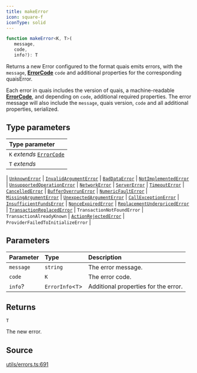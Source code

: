 ```yaml
---
title: makeError
icon: square-f
iconType: solid
---
```


```ts
function makeError<K, T>(
   message, 
   code, 
   info?): T
```

Returns a new Error configured to the format quais emits errors, with the `message`, [**ErrorCode**](/sdk/content/type-aliases/ErrorCode)
`code` and additional properties for the corresponding quaisError.

Each error in quais includes the version of quais, a machine-readable [**ErrorCode**](/sdk/content/type-aliases/ErrorCode), and depending
on `code`, additional required properties. The error message will also include the `message`, quais version, `code`
and all additional properties, serialized.

## Type parameters

| Type parameter |
| :------ |
| `K` *extends* [`ErrorCode`](/sdk/content/type-aliases/ErrorCode) |
| `T` *extends* 
  \| [`UnknownError`](/sdk/content/interfaces/UnknownError)
  \| [`InvalidArgumentError`](/sdk/content/interfaces/InvalidArgumentError)
  \| [`BadDataError`](/sdk/content/interfaces/BadDataError)
  \| [`NotImplementedError`](/sdk/content/interfaces/NotImplementedError)
  \| [`UnsupportedOperationError`](/sdk/content/interfaces/UnsupportedOperationError)
  \| [`NetworkError`](/sdk/content/interfaces/NetworkError)
  \| [`ServerError`](/sdk/content/interfaces/ServerError)
  \| [`TimeoutError`](/sdk/content/interfaces/TimeoutError)
  \| [`CancelledError`](/sdk/content/interfaces/CancelledError)
  \| [`BufferOverrunError`](/sdk/content/interfaces/BufferOverrunError)
  \| [`NumericFaultError`](/sdk/content/interfaces/NumericFaultError)
  \| [`MissingArgumentError`](/sdk/content/interfaces/MissingArgumentError)
  \| [`UnexpectedArgumentError`](/sdk/content/interfaces/UnexpectedArgumentError)
  \| [`CallExceptionError`](/sdk/content/interfaces/CallExceptionError)
  \| [`InsufficientFundsError`](/sdk/content/interfaces/InsufficientFundsError)
  \| [`NonceExpiredError`](/sdk/content/interfaces/NonceExpiredError)
  \| [`ReplacementUnderpricedError`](/sdk/content/interfaces/ReplacementUnderpricedError)
  \| [`TransactionReplacedError`](/sdk/content/interfaces/TransactionReplacedError)
  \| `TransactionNotFoundError`
  \| `TransactionAlreadyKnown`
  \| [`ActionRejectedError`](/sdk/content/interfaces/ActionRejectedError)
  \| `ProviderFailedToInitializeError` |

## Parameters

| Parameter | Type | Description |
| :------ | :------ | :------ |
| `message` | `string` | The error message. |
| `code` | `K` | The error code. |
| `info`? | `ErrorInfo`\<`T`\> | Additional properties for the error. |

## Returns

`T`

The new error.

## Source

[utils/errors.ts:691](https://github.com/dominant-strategies/quais.js/blob/7c3e9bc54d6f1274e27362fc6bf66140de7d80eb/src/utils/errors.ts#L691)

